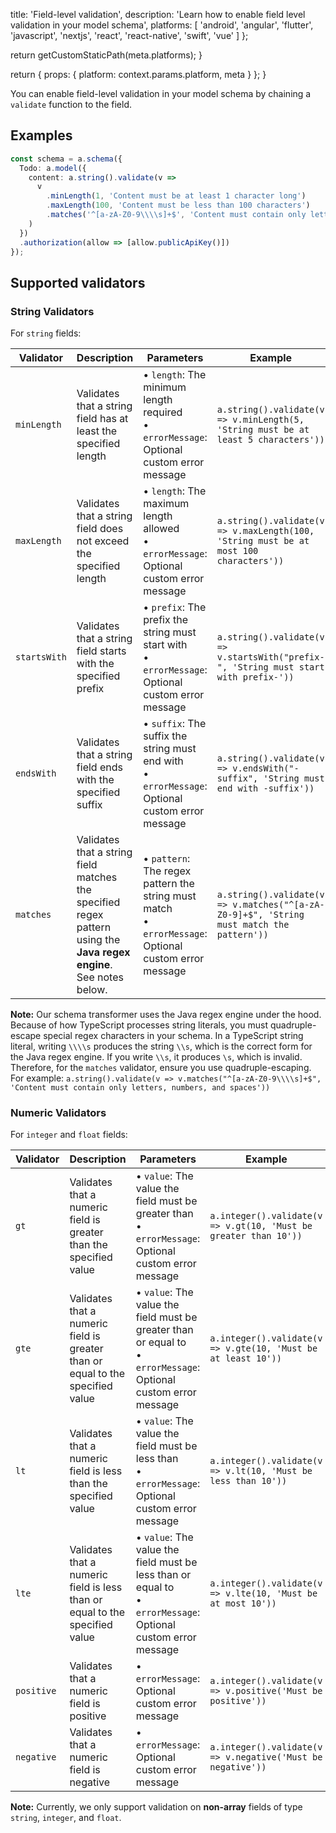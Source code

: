 
  title: 'Field-level validation',
  description: 'Learn how to enable field level validation in your model schema',
  platforms: [
    'android',
    'angular',
    'flutter',
    'javascript',
    'nextjs',
    'react',
    'react-native',
    'swift',
    'vue'
  ]
};

  return getCustomStaticPath(meta.platforms);
}

  return {
    props: {
      platform: context.params.platform,
      meta
    }
  };
}

You can enable field-level validation in your model schema by chaining a `validate` function to the field.

## Examples

```ts title="amplify/data/resource.ts"
const schema = a.schema({
  Todo: a.model({
    content: a.string().validate(v => 
      v
        .minLength(1, 'Content must be at least 1 character long')
        .maxLength(100, 'Content must be less than 100 characters')
        .matches('^[a-zA-Z0-9\\\\s]+$', 'Content must contain only letters, numbers, and spaces')
    )
  })
  .authorization(allow => [allow.publicApiKey()])
});
```

## Supported validators

### String Validators
For `string` fields:

| Validator | Description | Parameters | Example |
| --- | --- | --- | --- |
| `minLength` | Validates that a string field has at least the specified length | • `length`: The minimum length required<br/>• `errorMessage`: Optional custom error message | `a.string().validate(v => v.minLength(5, 'String must be at least 5 characters'))` |
| `maxLength` | Validates that a string field does not exceed the specified length | • `length`: The maximum length allowed<br/>• `errorMessage`: Optional custom error message | `a.string().validate(v => v.maxLength(100, 'String must be at most 100 characters'))` |
| `startsWith` | Validates that a string field starts with the specified prefix | • `prefix`: The prefix the string must start with<br/>• `errorMessage`: Optional custom error message | `a.string().validate(v => v.startsWith("prefix-", 'String must start with prefix-'))` |
| `endsWith` | Validates that a string field ends with the specified suffix | • `suffix`: The suffix the string must end with<br/>• `errorMessage`: Optional custom error message | `a.string().validate(v => v.endsWith("-suffix", 'String must end with -suffix'))` |
| `matches` | Validates that a string field matches the specified regex pattern using the **Java regex engine**. See notes below. | • `pattern`: The regex pattern the string must match<br/>• `errorMessage`: Optional custom error message | `a.string().validate(v => v.matches("^[a-zA-Z0-9]+$", 'String must match the pattern'))` |

<Callout>

**Note:** Our schema transformer uses the Java regex engine under the hood. Because of how TypeScript processes string literals, you must quadruple-escape special regex characters in your schema. In a TypeScript string literal, writing `\\\\s` produces the string `\\s`, which is the correct form for the Java regex engine. If you write `\\s`, it produces `\s`, which is invalid. Therefore, for the `matches` validator, ensure you use quadruple-escaping. For example:
`a.string().validate(v => v.matches("^[a-zA-Z0-9\\\\s]+$", 'Content must contain only letters, numbers, and spaces'))`

</Callout>

### Numeric Validators
For `integer` and `float` fields:

| Validator | Description | Parameters | Example |
| --- | --- | --- | --- |
| `gt` | Validates that a numeric field is greater than the specified value | • `value`: The value the field must be greater than<br/>• `errorMessage`: Optional custom error message | `a.integer().validate(v => v.gt(10, 'Must be greater than 10'))` |
| `gte` | Validates that a numeric field is greater than or equal to the specified value | • `value`: The value the field must be greater than or equal to<br/>• `errorMessage`: Optional custom error message | `a.integer().validate(v => v.gte(10, 'Must be at least 10'))` |
| `lt` | Validates that a numeric field is less than the specified value | • `value`: The value the field must be less than<br/>• `errorMessage`: Optional custom error message | `a.integer().validate(v => v.lt(10, 'Must be less than 10'))` |
| `lte` | Validates that a numeric field is less than or equal to the specified value | • `value`: The value the field must be less than or equal to<br/>• `errorMessage`: Optional custom error message | `a.integer().validate(v => v.lte(10, 'Must be at most 10'))` |
| `positive` | Validates that a numeric field is positive | • `errorMessage`: Optional custom error message | `a.integer().validate(v => v.positive('Must be positive'))` |
| `negative` | Validates that a numeric field is negative | • `errorMessage`: Optional custom error message | `a.integer().validate(v => v.negative('Must be negative'))` |

<Callout>

**Note:** Currently, we only support validation on **non-array** fields of type `string`, `integer`, and `float`.

</Callout>
